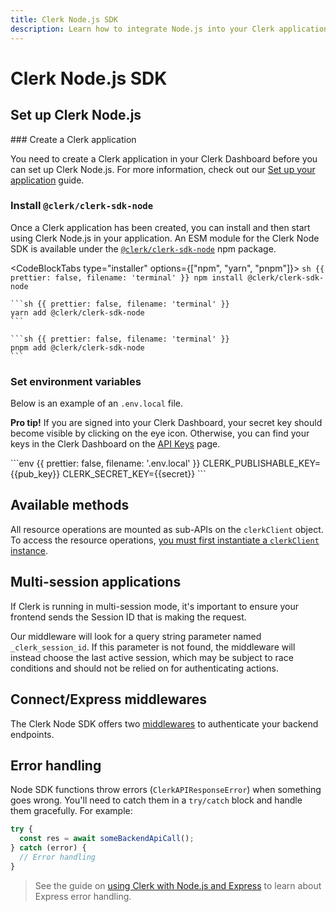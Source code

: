 ```yaml
---
title: Clerk Node.js SDK
description: Learn how to integrate Node.js into your Clerk application.
---
```


# Clerk Node.js SDK

## Set up Clerk Node.js

<Steps>
  ### Create a Clerk application

  You need to create a Clerk application in your Clerk Dashboard before you can set up Clerk Node.js. For more information, check out our [Set up your application](/docs/quickstarts/setup-clerk) guide.

  ### Install `@clerk/clerk-sdk-node`

  Once a Clerk application has been created, you can install and then start using Clerk Node.js in your application. An ESM module for the Clerk Node SDK is available under the [`@clerk/clerk-sdk-node`](https://www.npmjs.com/package/@clerk/clerk-sdk-node) npm package.

  <CodeBlockTabs type="installer" options={["npm", "yarn", "pnpm"]}>
    ```sh {{ prettier: false, filename: 'terminal' }}
    npm install @clerk/clerk-sdk-node
    ```

    ```sh {{ prettier: false, filename: 'terminal' }}
    yarn add @clerk/clerk-sdk-node
    ```

    ```sh {{ prettier: false, filename: 'terminal' }}
    pnpm add @clerk/clerk-sdk-node
    ```
  </CodeBlockTabs>

  ### Set environment variables

  Below is an example of an `.env.local` file.

  **Pro tip!** If you are signed into your Clerk Dashboard, your secret key should become visible by clicking on the eye icon. Otherwise, you can find your keys in the Clerk Dashboard on the [API Keys](https://dashboard.clerk.com/last-active?path=api-keys) page.

  <InjectKeys>
    ```env {{ prettier: false, filename: '.env.local' }}
    CLERK_PUBLISHABLE_KEY={{pub_key}}
    CLERK_SECRET_KEY={{secret}}
    ```
  </InjectKeys>
</Steps>

## Available methods

All resource operations are mounted as sub-APIs on the `clerkClient` object. To access the resource operations, [you must first instantiate a `clerkClient` instance](/docs/references/nodejs/available-methods).

## Multi-session applications

If Clerk is running in multi-session mode, it's important to ensure your frontend sends the Session ID that is making the request.

Our middleware will look for a query string parameter named `_clerk_session_id`. If this parameter is not found, the middleware will instead choose the last active session, which may be subject to race conditions and should not be relied on for authenticating actions.

## Connect/Express middlewares

The Clerk Node SDK offers two [middlewares](/docs/backend-requests/handling/nodejs) to authenticate your backend endpoints.

## Error handling

Node SDK functions throw errors (`ClerkAPIResponseError`) when something goes wrong. You'll need to catch them in a `try/catch` block and handle them gracefully. For example:

```ts {{ prettier: false, filename: 'example.ts' }}
try {
  const res = await someBackendApiCall();
} catch (error) {
  // Error handling
}
```

> See the guide on [using Clerk with Node.js and Express](/docs/backend-requests/handling/nodejs#express-error-handlers) to learn about Express error handling.
